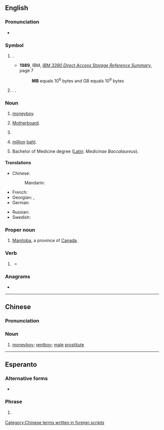 {{also|Mb|mb'}}
{{character info|㎆}}
==English==

===Pronunciation===
* {{audio|en|En-au-MB.ogg|Audio (AU)}}

===Symbol===
{{head|en|symbol}}

# {{lb|en|computing|formal}} {{l|en|megabyte}} {{gloss|1,000 [[kilobyte]]s or 1,000,000 bytes}}.
#* '''1989''', IBM, ''[http://bitsavers.informatik.uni-stuttgart.de/pdf/ibm/dasd/reference_summary/GX26-4577-0_3390_Reference_Summary_Jun89.pdf IBM 3390 Direct Access Storage Reference Summary]'', page 7
#*: '''MB''' equals 10<sup>6</sup> bytes and GB equals 10<sup>9</sup> bytes
# {{lb|en|computing|informal}} {{l|en|mebibyte}} {{gloss|2<sup>10</sup> (1024) [[kibibytes]] or 2<sup>20</sup> (1,048,576) [[byte]]s}}. {{synonym of|en|MiB|gloss=[[mebibyte]]}}.

===Noun===
{{en-noun}}

# {{lb|en|China|slang}} [[moneyboy]].
# {{lb|en|computing}} [[motherboard|Motherboard]].
# {{lb|en|military|US}} {{initialism of|en|[[marine]] [[barracks]]}}
# {{lb|en|Thailand}} [[million]] [[baht]].
# Bachelor of Medicine degree ([[Latin]]: ''Medicinae Baccalaureus'').

====Translations====
{{trans-top|Bachelor of Medicine degree}}
{{trans-mid}}
{{trans-bottom}}

{{trans-top|moneyboy (Chinese slang)}}
* Chinese:
*: Mandarin: {{t+|cmn|MB|tr=MB}}
{{trans-mid}}
{{trans-bottom}}

{{trans-top|megabyte}}
* French: {{t+|fr|Mo}}
* Georgian: {{t|ka|მბაიტი}}, {{t|ka|მბ}}
* German: {{t|de|MB}}
{{trans-mid}}
* Russian: {{t+|ru|Мб}}
* Swedish: {{t+|sv|MB|c}}
{{trans-bottom}}

{{trans-top|motherboard}}
{{trans-mid}}
{{trans-bottom}}

===Proper noun===
{{en-proper noun}}

# [[Manitoba]], a province of [[Canada]].
#: {{coordinate terms|en|AB|BC|NB|NL|NS|NT|NU|ON|PE|QC|SK|YT}}

===Verb===
{{head|en|verb}}

# {{lb|en|knitting}} {{abbreviation of|en|[[make]] [[bobble]]}}
#* {{quote-book|en|year=2011|author=Jane Davis|title=Knitting - The Complete Guide|page=145|passage=Row 1: K2, '''MB''', k1, do not turn.}}

===Anagrams===
* {{anagrams|en|a=bm|B&M|BM}}

----

==Chinese==

===Pronunciation===
{{rfp|zh}}

===Noun===
{{zh-noun}}

# {{lb|zh|slang}} [[moneyboy]]; [[rentboy]]; [[male]] [[prostitute]]

[[Category:Chinese terms written in foreign scripts]]

----

==Esperanto==

===Alternative forms===
* {{l|eo|MFB}}

===Phrase===
{{head|eo|phrase}}

# {{lb|eo|texting}} {{abbreviation of|eo|mi fartas bone|mi [fartas] bone|I am well}}